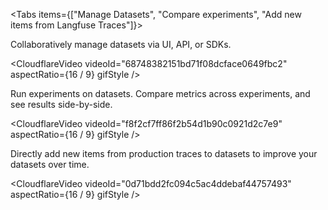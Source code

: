 
<Tabs items={["Manage Datasets", "Compare experiments", "Add new items from Langfuse Traces"]}>
<Tab>

Collaboratively manage datasets via UI, API, or SDKs.

<CloudflareVideo
  videoId="68748382151bd71f08dcface0649fbc2"
  aspectRatio={16 / 9}
  gifStyle
/>

</Tab>
<Tab>

Run experiments on datasets. Compare metrics across experiments, and see results side-by-side.

<CloudflareVideo
  videoId="f8f2cf7ff86f2b54d1b90c0921d2c7e9"
  aspectRatio={16 / 9}
  gifStyle
/>

</Tab>
<Tab>

Directly add new items from production traces to datasets to improve your datasets over time.

<CloudflareVideo
  videoId="0d71bdd2fc094c5ac4ddebaf44757493"
  aspectRatio={16 / 9}
  gifStyle
/>

</Tab>
</Tabs>

